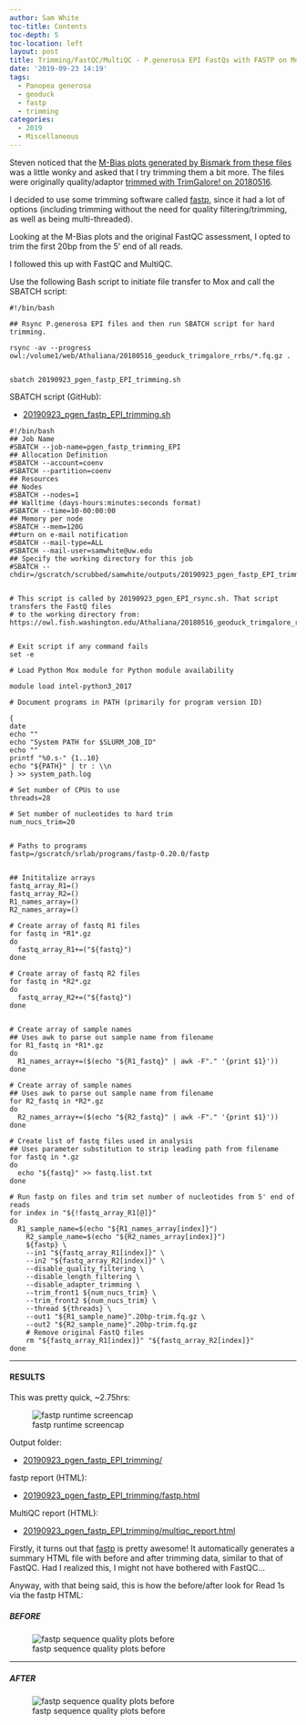 ```yaml
---
author: Sam White
toc-title: Contents
toc-depth: 5
toc-location: left
layout: post
title: Trimming/FastQC/MultiQC - P.generosa EPI FastQs with FASTP on Mox
date: '2019-09-23 14:19'
tags:
  - Panopea generosa
  - geoduck
  - fastp
  - trimming
categories:
  - 2019
  - Miscellaneous
---
```

Steven noticed that the [M-Bias plots generated by Bismark from these files](https://github.com/RobertsLab/resources/issues/408#issuecomment-534180697) was a little wonky and asked that I try trimming them a bit more. The files were originally quality/adaptor [trimmed with TrimGalore! on 20180516](https://robertslab.github.io/sams-notebook/posts/2018/2018-05-16-trimgalorefastqcmultiqc-trimgalore-rrbs-geoduck-bs-seq-fastq-data-directional/).

I decided to use some trimming software called [fastp](https://github.com/OpenGene/fastp), since it had a lot of options (including trimming without the need for quality filtering/trimming, as well as being multi-threaded).

Looking at the M-Bias plots and the original FastQC assessment, I opted to trim the first 20bp from the 5' end of all reads.

I followed this up with FastQC and MultiQC.

Use the following Bash script to initiate file transfer to Mox and call the SBATCH script:

```shell
#!/bin/bash

## Rsync P.generosa EPI files and then run SBATCH script for hard trimming.

rsync -av --progress owl:/volume1/web/Athaliana/20180516_geoduck_trimgalore_rrbs/*.fq.gz .


sbatch 20190923_pgen_fastp_EPI_trimming.sh
```


SBATCH script (GitHub):

- [20190923_pgen_fastp_EPI_trimming.sh](https://github.com/RobertsLab/sams-notebook/blob/master/sbatch_scripts/20190923_pgen_fastp_EPI_trimming.sh)

```shell
#!/bin/bash
## Job Name
#SBATCH --job-name=pgen_fastp_trimming_EPI
## Allocation Definition
#SBATCH --account=coenv
#SBATCH --partition=coenv
## Resources
## Nodes
#SBATCH --nodes=1
## Walltime (days-hours:minutes:seconds format)
#SBATCH --time=10-00:00:00
## Memory per node
#SBATCH --mem=120G
##turn on e-mail notification
#SBATCH --mail-type=ALL
#SBATCH --mail-user=samwhite@uw.edu
## Specify the working directory for this job
#SBATCH --chdir=/gscratch/scrubbed/samwhite/outputs/20190923_pgen_fastp_EPI_trimming


# This script is called by 20190923_pgen_EPI_rsync.sh. That script transfers the FastQ files
# to the working directory from: https://owl.fish.washington.edu/Athaliana/20180516_geoduck_trimgalore_rrbs


# Exit script if any command fails
set -e

# Load Python Mox module for Python module availability

module load intel-python3_2017

# Document programs in PATH (primarily for program version ID)

{
date
echo ""
echo "System PATH for $SLURM_JOB_ID"
echo ""
printf "%0.s-" {1..10}
echo "${PATH}" | tr : \\n
} >> system_path.log

# Set number of CPUs to use
threads=28

# Set number of nucleotides to hard trim
num_nucs_trim=20


# Paths to programs
fastp=/gscratch/srlab/programs/fastp-0.20.0/fastp


## Inititalize arrays
fastq_array_R1=()
fastq_array_R2=()
R1_names_array=()
R2_names_array=()

# Create array of fastq R1 files
for fastq in *R1*.gz
do
  fastq_array_R1+=("${fastq}")
done

# Create array of fastq R2 files
for fastq in *R2*.gz
do
  fastq_array_R2+=("${fastq}")
done


# Create array of sample names
## Uses awk to parse out sample name from filename
for R1_fastq in *R1*.gz
do
  R1_names_array+=($(echo "${R1_fastq}" | awk -F"." '{print $1}'))
done

# Create array of sample names
## Uses awk to parse out sample name from filename
for R2_fastq in *R2*.gz
do
  R2_names_array+=($(echo "${R2_fastq}" | awk -F"." '{print $1}'))
done

# Create list of fastq files used in analysis
## Uses parameter substitution to strip leading path from filename
for fastq in *.gz
do
  echo "${fastq}" >> fastq.list.txt
done

# Run fastp on files and trim set number of nucleotides from 5' end of reads
for index in "${!fastq_array_R1[@]}"
do
  R1_sample_name=$(echo "${R1_names_array[index]}")
	R2_sample_name=$(echo "${R2_names_array[index]}")
	${fastp} \
	--in1 "${fastq_array_R1[index]}" \
	--in2 "${fastq_array_R2[index]}" \
	--disable_quality_filtering \
	--disable_length_filtering \
	--disable_adapter_trimming \
	--trim_front1 ${num_nucs_trim} \
	--trim_front2 ${num_nucs_trim} \
	--thread ${threads} \
	--out1 "${R1_sample_name}".20bp-trim.fq.gz \
	--out2 "${R2_sample_name}".20bp-trim.fq.gz
	# Remove original FastQ files
	rm "${fastq_array_R1[index]}" "${fastq_array_R2[index]}"
done
```

---

#### RESULTS

This was pretty quick, ~2.75hrs:

![fastp runtime screencap](https://github.com/RobertsLab/sams-notebook/blob/master/images/screencaps/20190923_fastp_trimming_EPI_runtime.png?raw=true)

Output folder:

- [20190923_pgen_fastp_EPI_trimming/](https://gannet.fish.washington.edu/Atumefaciens/20190923_pgen_fastp_EPI_trimming/)


fastp report (HTML):

- [20190923_pgen_fastp_EPI_trimming/fastp.html](https://gannet.fish.washington.edu/Atumefaciens/20190923_pgen_fastp_EPI_trimming/fastp.html)


MultiQC report (HTML):

- [20190923_pgen_fastp_EPI_trimming/multiqc_report.html](https://gannet.fish.washington.edu/Atumefaciens/20190923_pgen_fastp_EPI_trimming/multiqc_report.html)


Firstly, it turns out that [fastp](https://github.com/OpenGene/fastp) is pretty awesome! It automatically generates a summary HTML file with before and after trimming data, similar to that of FastQC. Had I realized this, I might not have bothered with FastQC...

Anyway, with that being said, this is how the before/after look for Read 1s via the fastp HTML:

##### BEFORE
![fastp sequence quality plots before](https://github.com/RobertsLab/sams-notebook/blob/master/images/screencaps/20190923_fastp_trimming_EPI_before.png?raw=true)

---

##### AFTER
![fastp sequence quality plots before](https://github.com/RobertsLab/sams-notebook/blob/master/images/screencaps/20190923_fastp_trimming_EPI_after.png?raw=true)
